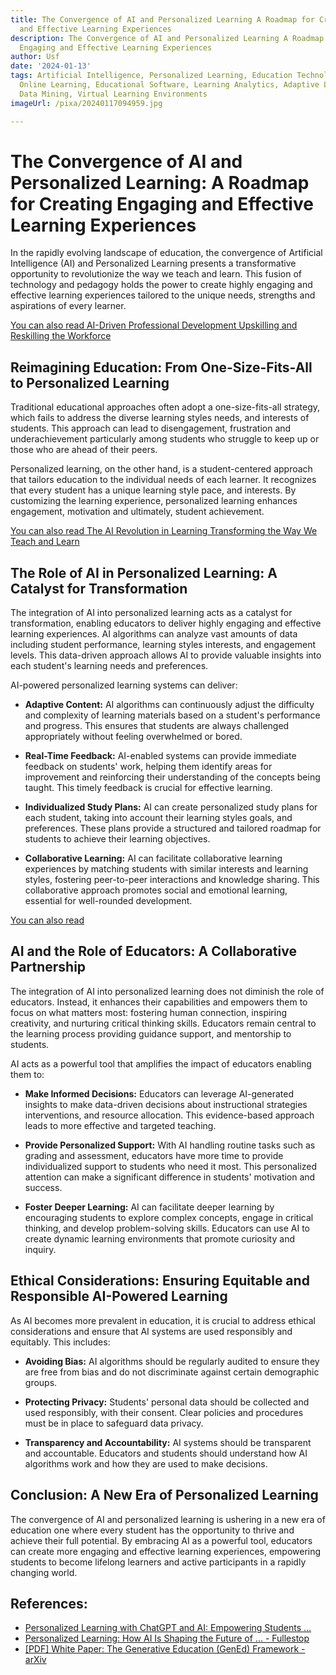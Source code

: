 ```yaml
---
title: The Convergence of AI and Personalized Learning A Roadmap for Creating Engaging
  and Effective Learning Experiences
description: The Convergence of AI and Personalized Learning A Roadmap for Creating
  Engaging and Effective Learning Experiences
author: Usf
date: '2024-01-13'
tags: Artificial Intelligence, Personalized Learning, Education Technology, E-learning,
  Online Learning, Educational Software, Learning Analytics, Adaptive Learning, Educational
  Data Mining, Virtual Learning Environments
imageUrl: /pixa/20240117094959.jpg

---
```

# The  Convergence of  AI and Personalized  Learning: A Roadmap for  Creating  Engaging and  Effective Learning Experiences

In the rapidly evolving landscape of education, the convergence  of  Artificial Intelligence  (AI) and Personalized Learning presents a transformative  opportunity  to revolutionize the way we teach and learn. This fusion of technology and pedagogy holds the power to create  highly engaging and effective learning experiences tailored to the unique needs, strengths  and aspirations  of every learner.

[You can also read AI-Driven Professional Development  Upskilling and Reskilling  the Workforce](AI-Driven%20Professional%20Development%20Upskilling%20and%20Reskilling%20the%20Workforce)


## Reimagining  Education:  From One-Size-Fits-All to  Personalized Learning

Traditional educational approaches often adopt a one-size-fits-all  strategy, which fails to address the  diverse learning styles needs, and  interests of students. This approach can lead to disengagement, frustration and  underachievement particularly among students who struggle to keep up or those who are ahead of their  peers.

Personalized learning, on the other hand, is a student-centered approach that tailors education to  the individual needs of each learner. It recognizes that every student has a unique  learning style pace, and  interests. By customizing the learning experience, personalized learning enhances engagement, motivation and ultimately, student achievement.

[You can also read The  AI Revolution in Learning Transforming the Way We Teach and Learn](The%20AI%20Revolution%20in%20Learning%20Transforming%20the%20Way%20We%20Teach%20and%20Learn)


## The Role of AI in Personalized Learning: A Catalyst for Transformation

The integration of AI into personalized learning acts as  a catalyst for transformation, enabling educators to deliver highly engaging  and effective learning experiences. AI algorithms can analyze vast  amounts of data including student performance, learning styles interests, and engagement levels. This data-driven approach allows AI to provide valuable insights into each student's learning needs and preferences.

AI-powered personalized learning systems can deliver:

- **Adaptive Content:**  AI algorithms can continuously adjust the difficulty and complexity of learning materials based on a student's performance and progress. This ensures that students are always challenged appropriately without  feeling overwhelmed or  bored.

- **Real-Time Feedback:** AI-enabled systems can provide immediate feedback on students' work, helping them identify  areas  for improvement and reinforcing their understanding of the concepts being taught. This timely feedback is crucial  for effective learning.

- **Individualized Study Plans:** AI can create personalized study plans for each student, taking into account their learning styles goals,  and preferences. These plans provide a  structured and tailored roadmap for  students to achieve their learning objectives.

- **Collaborative Learning:** AI can facilitate collaborative learning experiences by matching  students with  similar interests and learning styles, fostering peer-to-peer  interactions and knowledge sharing. This collaborative approach promotes social and emotional learning, essential for well-rounded development.

[You can also read ]()


## AI and the Role of Educators: A Collaborative Partnership

The integration of AI into personalized learning does not diminish the role of educators. Instead, it enhances their capabilities and empowers them  to focus on what matters most: fostering human connection, inspiring creativity, and nurturing critical thinking skills. Educators remain central to the learning process  providing  guidance  support, and mentorship  to students.

AI acts  as a powerful tool  that amplifies the impact of educators enabling them to:

- **Make Informed Decisions:** Educators  can  leverage AI-generated insights to make data-driven decisions about instructional strategies interventions, and resource  allocation. This evidence-based approach leads to more effective and targeted teaching.

- **Provide Personalized Support:** With AI handling routine tasks  such as grading and assessment, educators have more time to provide individualized support  to students who need it most. This personalized attention can make a significant difference in students' motivation and success.

- **Foster Deeper Learning:**  AI can  facilitate deeper learning by encouraging students to explore complex concepts, engage  in critical thinking, and develop problem-solving skills. Educators can use AI  to create dynamic learning  environments that promote curiosity and inquiry.

## Ethical Considerations: Ensuring Equitable and Responsible AI-Powered Learning

As AI becomes more prevalent in education, it  is crucial to address ethical considerations and  ensure that AI systems are used responsibly  and  equitably. This includes:

- **Avoiding Bias:** AI algorithms should be regularly audited  to ensure they are free from bias and do not discriminate against certain demographic groups.

-  **Protecting Privacy:** Students' personal data should be collected and  used responsibly, with their consent. Clear policies and procedures  must be in  place to safeguard  data privacy.

- **Transparency and Accountability:** AI systems should be transparent and accountable. Educators and students should understand how  AI algorithms work  and how they are used to make decisions.

##  Conclusion: A New Era of  Personalized Learning

The convergence of AI  and personalized learning is ushering in a new era of education one where every student has the opportunity to thrive and achieve their full potential. By embracing AI as a powerful tool, educators can create more engaging and effective learning experiences, empowering students to become lifelong learners  and active participants in a rapidly changing world.

## References:
- [Personalized Learning with ChatGPT and AI: Empowering Students ...](https://www.linkedin.com/pulse/personalized-learning-chatgpt-ai-empowering)
- [Personalized Learning: How AI Is Shaping the Future of ... - Fullestop](https://www.fullestop.com/blog/personalized-learning-how-ai-is-shaping-the-future-of-education)
- [[PDF] White Paper: The Generative Education (GenEd) Framework - arXiv](https://arxiv.org/pdf/2311.10732)
